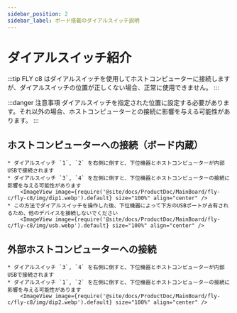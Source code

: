 ```yaml
---
sidebar_position: 2
sidebar_label: ボード搭載のダイアルスイッチ説明
---
```





# ダイアルスイッチ紹介

:::tip
FLY c8 はダイアルスイッチを使用してホストコンピューターに接続しますが、ダイアルスイッチの位置が正しくない場合、正常に使用できません。
:::

:::danger 注意事項
ダイアルスイッチを指定された位置に設定する必要があります。それ以外の場合、ホストコンピューターとの接続に影響を与える可能性があります。
:::

## ホストコンピューターへの接続（ボード内蔵）

    * ダイアルスイッチ `1`, `2` を右側に倒すと、下位機器とホストコンピューターが内部USBで接続されます
    * ダイアルスイッチ `3`, `4` を左側に倒すと、下位機器とホストコンピューターの接続に影響を与える可能性があります
        <ImageView image={require('@site/docs/ProductDoc/MainBoard/fly-c/fly-c8/img/dip1.webp').default} size="100%" align="center" />
    * この方法でダイアルスイッチを操作した後、下位機器によって下方のUSBポートが占有されるため、他のデバイスを接続しないでください
        <ImageView image={require('@site/docs/ProductDoc/MainBoard/fly-c/fly-c8/img/usb.webp').default} size="100%" align="center" />


## 外部ホストコンピューターへの接続

    * ダイアルスイッチ `3`, `4` を右側に倒すと、下位機器とホストコンピューターが内部USBで接続されます
    * ダイアルスイッチ `1`, `2` を左側に倒すと、下位機器とホストコンピューターの接続に影響を与える可能性があります
        <ImageView image={require('@site/docs/ProductDoc/MainBoard/fly-c/fly-c8/img/dip2.webp').default} size="100%" align="center" />
